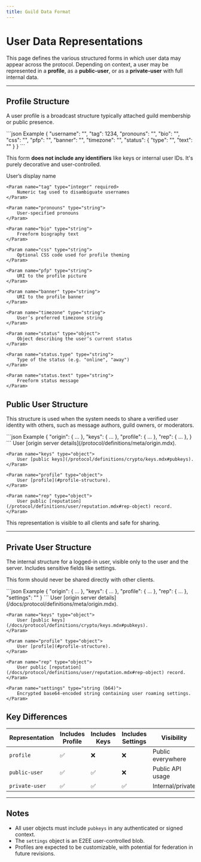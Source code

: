```yaml
---
title: Guild Data Format
---
```



# User Data Representations

This page defines the various structured forms in which user data may appear across the protocol. Depending on context,
a user may be represented in a **profile**, as a **public-user**, or as a **private-user** with full internal data.

---

## Profile Structure

A user profile is a broadcast structure typically attached guild membership or public presence.

<SchemaExample path="/user/profile.json">
    ```json Example
    {
        "username": "",
        "tag": 1234,
        "pronouns": "",
        "bio": "",
        "css": "",
        "pfp": "",
        "banner": "",
        "timezone": "",
        "status": {
        "type": "",
        "text": ""
    }
    }
    ```
</SchemaExample>

This form **does not include any identifiers** like keys or internal user IDs. It's purely decorative and user-controlled.

<ParamsList>
    <Param name="username" type="string" required>
        User’s display name
    </Param>

    <Param name="tag" type="integer" required>
        Numeric tag used to disambiguate usernames
    </Param>

    <Param name="pronouns" type="string">
        User-specified pronouns
    </Param>

    <Param name="bio" type="string">
        Freeform biography text
    </Param>

    <Param name="css" type="string">
        Optional CSS code used for profile theming
    </Param>

    <Param name="pfp" type="string">
        URI to the profile picture
    </Param>

    <Param name="banner" type="string">
        URI to the profile banner
    </Param>

    <Param name="timezone" type="string">
        User’s preferred timezone string
    </Param>

    <Param name="status" type="object">
        Object describing the user’s current status
    </Param>

    <Param name="status.type" type="string">
        Type of the status (e.g. "online", "away")
    </Param>

    <Param name="status.text" type="string">
        Freeform status message
    </Param>
</ParamsList>




## Public User Structure

This structure is used when the system needs to share a verified user identity with others, such as message authors, guild owners, or moderators.

<SchemaExample path="/user/public-user.json">
    ```json Example
    {
        "origin": {  ...  },
        "keys": {  ...  },
        "profile": {  ...  },
        "rep": {  ...  },
    }
    ```
</SchemaExample>

<ParamsList>
    <Param name="origin" type="object">
        User [origin server details](/protocol/definitions/meta/origin.mdx).
    </Param>

    <Param name="keys" type="object">
        User [public keys](/protocol/definitions/crypto/keys.mdx#pubkeys).
    </Param>

    <Param name="profile" type="object">
        User [profile](#profile-structure).
    </Param>

    <Param name="rep" type="object">
        User public [reputation](/protocol/definitions/user/reputation.mdx#rep-object) record.
    </Param>
</ParamsList>


This representation is visible to all clients and safe for sharing.

---

## Private User Structure

The internal structure for a logged-in user, visible only to the user and the server. Includes sensitive fields like settings.

This form should never be shared directly with other clients.

<SchemaExample path="/user/private-user.json">
    ```json Example
    {
        "origin": {  ...  },
        "keys": {  ...  },
        "profile": {  ...  },
        "rep": {  ...  },
        "settings": ""
    }
    ```
</SchemaExample>

<ParamsList>
    <Param name="origin" type="object">
        User [origin server details](/docs/protocol/definitions/meta/origin.mdx).
    </Param>

    <Param name="keys" type="object">
        User [public keys](/docs/protocol/definitions/crypto/keys.mdx#pubkeys).
    </Param>

    <Param name="profile" type="object">
        User [profile](#profile-structure).
    </Param>

    <Param name="rep" type="object">
        User public [reputation](/docs/protocol/definitions/user/reputation.mdx#rep-object) record.
    </Param>

    <Param name="settings" type="string (b64)">
        Encrypted base64-encoded string containing user roaming settings.
    </Param>
</ParamsList>


## Key Differences

| Representation | Includes Profile | Includes Keys | Includes Settings | Visibility        |
|----------------|------------------|---------------|-------------------|-------------------|
| `profile`      | ✅                | ❌             | ❌                 | Public everywhere |
| `public-user`  | ✅                | ✅             | ❌                 | Public API usage  |
| `private-user` | ✅                | ✅             | ✅                 | Internal/private  |

---

## Notes

- All user objects must include `pubkeys` in any authenticated or signed context.
- The `settings` object is an E2EE user-controlled blob.
- Profiles are expected to be customizable, with potential for federation in future revisions.
